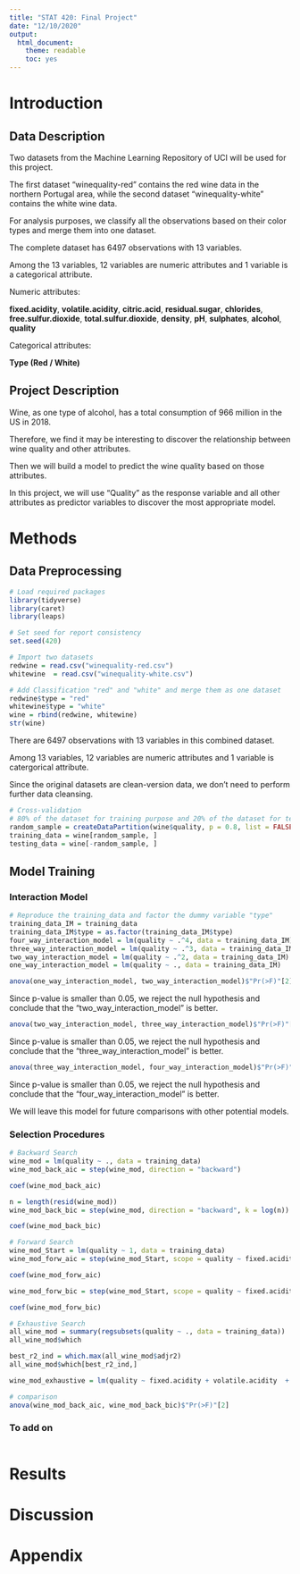 ---
title: "STAT 420: Final Project"
date: "12/10/2020"
output:
  html_document:
    theme: readable
    toc: yes
---

# Introduction

## Data Description

Two datasets from the Machine Learning Repository of UCI will be used for this project.

The first dataset "winequality-red" contains the red wine data in the northern Portugal area, while the second dataset "winequality-white" contains the white wine data. 

For analysis purposes, we classify all the observations based on their color types and merge them into one dataset.

The complete dataset has 6497 observations with 13 variables. 

Among the 13 variables, 12 variables are numeric attributes and 1 variable is a categorical attribute.

Numeric attributes: 

**fixed.acidity**, **volatile.acidity**, **citric.acid**, **residual.sugar**, **chlorides**, **free.sulfur.dioxide**, **total.sulfur.dioxide**, **density**, **pH**, **sulphates**, **alcohol**, **quality**   

Categorical attributes:

**Type (Red / White)**

## Project Description

Wine, as one type of alcohol, has a total consumption of 966 million in the US in 2018. 
  
Therefore, we find it may be interesting to discover the relationship between wine quality and other attributes. 
  
Then we will build a model to predict the wine quality based on those attributes. 
  
In this project, we will use "Quality" as the response variable and all other attributes as predictor variables to discover the most appropriate model.

# Methods

## Data Preprocessing

```{r dp0, message = FALSE}
# Load required packages
library(tidyverse)
library(caret)
library(leaps)

# Set seed for report consistency
set.seed(420)
```

```{r dp1}
# Import two datasets
redwine = read.csv("winequality-red.csv")
whitewine  = read.csv("winequality-white.csv")

# Add Classification "red" and "white" and merge them as one dataset
redwine$type = "red"
whitewine$type = "white"
wine = rbind(redwine, whitewine)
str(wine)
```

There are 6497 observations with 13 variables in this combined dataset.

Among 13 variables, 12 variables are numeric attributes and 1 variable is catergorical attribute.

Since the original datasets are clean-version data, we don't need to perform further data cleansing.

```{r dp2}
# Cross-validation
# 80% of the dataset for training purpose and 20% of the dataset for testing purpose
random_sample = createDataPartition(wine$quality, p = 0.8, list = FALSE)
training_data = wine[random_sample, ]
testing_data = wine[-random_sample, ]
```

## Model Training

### Interaction Model

```{r IM0}
# Reproduce the training_data and factor the dummy variable "type"
training_data_IM = training_data
training_data_IM$type = as.factor(training_data_IM$type)
four_way_interaction_model = lm(quality ~ .^4, data = training_data_IM)
three_way_interaction_model = lm(quality ~ .^3, data = training_data_IM)
two_way_interaction_model = lm(quality ~ .^2, data = training_data_IM)
one_way_interaction_model = lm(quality ~ ., data = training_data_IM)
```

```{r IM1}
anova(one_way_interaction_model, two_way_interaction_model)$"Pr(>F)"[2]
```

Since p-value is smaller than 0.05, we reject the null hypothesis and conclude that the "two_way_interaction_model" is better.

```{r IM2}
anova(two_way_interaction_model, three_way_interaction_model)$"Pr(>F)"[2]
```

Since p-value is smaller than 0.05, we reject the null hypothesis and conclude that the "three_way_interaction_model" is better.

```{r IM3}
anova(three_way_interaction_model, four_way_interaction_model)$"Pr(>F)"[2]
```

Since p-value is smaller than 0.05, we reject the null hypothesis and conclude that the "four_way_interaction_model" is better.

We will leave this model for future comparisons with other potential models.

### Selection Procedures

```{r results = FALSE}
# Backward Search
wine_mod = lm(quality ~ ., data = training_data)
wine_mod_back_aic = step(wine_mod, direction = "backward")
```

```{r}
coef(wine_mod_back_aic)
```

```{r results = FALSE}
n = length(resid(wine_mod))
wine_mod_back_bic = step(wine_mod, direction = "backward", k = log(n))
```

```{r}
coef(wine_mod_back_bic)
```

```{r results = FALSE}
# Forward Search
wine_mod_Start = lm(quality ~ 1, data = training_data)
wine_mod_forw_aic = step(wine_mod_Start, scope = quality ~ fixed.acidity + volatile.acidity + citric.acid + residual.sugar + chlorides + free.sulfur.dioxide + total.sulfur.dioxide + density + pH + sulphates + alcohol + type, direction = "forward")
```

```{r}
coef(wine_mod_forw_aic)
```

```{r results = FALSE}
wine_mod_forw_bic = step(wine_mod_Start, scope = quality ~ fixed.acidity + volatile.acidity + citric.acid + residual.sugar + chlorides + free.sulfur.dioxide + total.sulfur.dioxide + density + pH + sulphates + alcohol + type, direction = "forward", k = log(n))
```

```{r}
coef(wine_mod_forw_bic)
```

```{r}
# Exhaustive Search
all_wine_mod = summary(regsubsets(quality ~ ., data = training_data))
all_wine_mod$which
```

```{r}
best_r2_ind = which.max(all_wine_mod$adjr2)
all_wine_mod$which[best_r2_ind,]
```

```{r}
wine_mod_exhaustive = lm(quality ~ fixed.acidity + volatile.acidity  + residual.sugar + density + pH + sulphates + alcohol + type, data = training_data)
```

```{r}
# comparison
anova(wine_mod_back_aic, wine_mod_back_bic)$"Pr(>F)"[2]
```

### To add on

```{r }

```

# Results

# Discussion

# Appendix